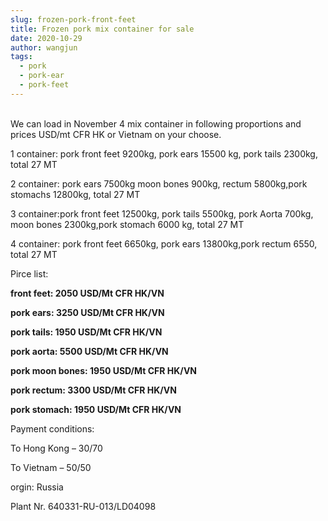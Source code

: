 ```yaml
---
slug: frozen-pork-front-feet
title: Frozen pork mix container for sale
date: 2020-10-29
author: wangjun
tags:
  - pork
  - pork-ear
  - pork-feet
---
```

\
We can load in November 4 mix container in following proportions and prices USD/mt CFR HK or Vietnam on your choose.

1 container: pork front feet 9200kg, pork ears 15500 kg, pork tails 2300kg,  total 27 MT

2 container: pork ears 7500kg moon bones 900kg, rectum 5800kg,pork stomachs 12800kg,  total 27 MT

3 container:pork front feet 12500kg, pork tails 5500kg, pork Aorta 700kg, moon bones 2300kg,pork stomach 6000 kg, total 27 MT

4 container: pork front feet 6650kg, pork ears 13800kg,pork rectum 6550, total 27 MT

Pirce list:

**front feet: 2050 USD/Mt CFR HK/VN**

**pork ears: 3250 USD/Mt CFR HK/VN**

**pork tails: 1950 USD/Mt CFR HK/VN**

**pork aorta: 5500 USD/Mt CFR HK/VN**

**pork moon bones: 1950 USD/Mt CFR HK/VN**

**pork rectum: 3300 USD/Mt CFR HK/VN** 

**pork stomach: 1950 USD/Mt CFR HK/VN** 

Payment conditions:

To Hong Kong – 30/70

To Vietnam – 50/50

orgin: Russia

Plant Nr. 640331-RU-013/LD04098